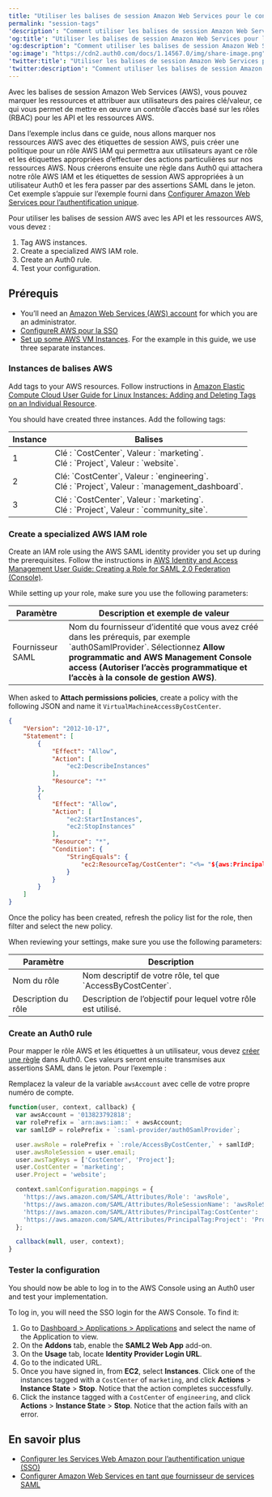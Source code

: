 ```yaml
---
title: "Utiliser les balises de session Amazon Web Services pour le contrôle d'accès basé sur les rôles (RBAC)"
permalink: "session-tags"
'description': "Comment utiliser les balises de session Amazon Web Services (AWS) pour implémenter le contrôle d’accès basé sur les rôles (RBAC) pour les API et ressources AWS."
'og:title': "Utiliser les balises de session Amazon Web Services pour le contrôle d'accès basé sur les rôles (RBAC)"
'og:description': "Comment utiliser les balises de session Amazon Web Services (AWS) pour implémenter le contrôle d’accès basé sur les rôles (RBAC) pour les API et ressources AWS."
'og:image': "https://cdn2.auth0.com/docs/1.14567.0/img/share-image.png"
'twitter:title': "Utiliser les balises de session Amazon Web Services pour le contrôle d'accès basé sur les rôles (RBAC)"
'twitter:description': "Comment utiliser les balises de session Amazon Web Services (AWS) pour implémenter le contrôle d’accès basé sur les rôles (RBAC) pour les API et ressources AWS."
---
```


Avec les balises de session Amazon Web Services (AWS), vous pouvez marquer les ressources et attribuer aux utilisateurs des paires clé/valeur, ce qui vous permet de mettre en œuvre un contrôle d’accès basé sur les rôles (RBAC) pour les API et les ressources AWS.

Dans l’exemple inclus dans ce guide, nous allons marquer nos ressources AWS avec des étiquettes de session AWS, puis créer une politique pour un rôle AWS IAM qui permettra aux utilisateurs ayant ce rôle et les étiquettes appropriées d’effectuer des actions particulières sur nos ressources AWS. Nous créerons ensuite une règle dans Auth0 qui attachera notre rôle AWS IAM et les étiquettes de session AWS appropriées à un utilisateur Auth0 et les fera passer par des assertions <Tooltip href="/docs/fr-ca/glossary?term=security-assertion-markup-language" tip="Security Assertion Markup Language (SAML)
Protocole normalisé permettant à deux parties d’échanger des informations d’authentification sans mot de passe." cta="Voir le glossaire">SAML</Tooltip> dans le jeton. Cet exemple s’appuie sur l’exemple fourni dans [Configurer Amazon Web Services pour l’authentification unique](/docs/fr-ca/customize/integrations/aws/configure-amazon-web-services-for-sso).

Pour utiliser les balises de session AWS avec les API et les ressources AWS, vous devez :

1. Tag AWS instances.
2. Create a specialized AWS IAM role.
3. Create an Auth0 rule.
4. Test your configuration.

## Prérequis

* You’ll need an [Amazon Web Services (AWS) account](https://portal.aws.amazon.com/billing/signup#/start) for which you are an administrator.
* [ConfigureR AWS pour la SSO](/docs/fr-ca/customize/integrations/aws/configure-amazon-web-services-for-sso)
* [Set up some AWS VM Instances](https://docs.aws.amazon.com/AWSEC2/latest/UserGuide/EC2_GetStarted.html#ec2-launch-instance). For the example in this guide, we use three separate instances.

### Instances de balises AWS

Add tags to your AWS resources. Follow instructions in [Amazon Elastic Compute Cloud User Guide for Linux Instances: Adding and Deleting Tags on an Individual Resource](https://docs.aws.amazon.com/AWSEC2/latest/UserGuide/Using_Tags.html#adding-or-deleting-tags).

You should have created three instances. Add the following tags:

<table class="table"><thead>
<tr>
<th>Instance</th>
<th>Balises</th>
</tr>
</thead>
<tbody>
<tr>
<td>1</td>
<td>Clé : `CostCenter`, Valeur : `marketing`.<br/>Clé : `Project`, Valeur : `website`.</td>
</tr>
<tr>
<td>2</td>
<td>Clé: `CostCenter`, Valeur : `engineering`.<br/>Clé : `Project`, Valeur : `management_dashboard`.</td>
</tr>
<tr>
<td>3</td>
<td>Clé : `CostCenter`, Valeur : `marketing`.<br/>Clé : `Project`, Valeur : `community_site`.</td>
</tr>
</tbody>
</table>

### Create a specialized AWS IAM role

Create an IAM role using the AWS SAML <Tooltip href="/docs/fr-ca/glossary?term=idp" tip="Fournisseur d’identité (IdP)
Service de stockage et de gestion des identités numériques." cta="Voir le glossaire">identity provider</Tooltip> you set up during the prerequisites. Follow the instructions in [AWS Identity and Access Management User Guide: Creating a Role for SAML 2.0 Federation (Console)](https://docs.aws.amazon.com/IAM/latest/UserGuide/id_roles_create_for-idp_saml.html).

While setting up your role, make sure you use the following parameters:

<table class="table"><thead>
<tr>
<th>Paramètre</th>
<th>Description et exemple de valeur</th>
</tr>
</thead>
<tbody>
<tr>
<td>Fournisseur SAML</td>
<td>Nom du fournisseur d’identité que vous avez créé dans les prérequis, par exemple `auth0SamlProvider`. Sélectionnez <strong>Allow programmatic and AWS Management Console access (Autoriser l’accès programmatique et l’accès à la console de gestion AWS)</strong>.</td>
</tr>
</tbody>
</table>

When asked to **Attach permissions policies**, create a policy with the following JSON and name it `VirtualMachineAccessByCostCenter`.

```json lines
{
    "Version": "2012-10-17",
    "Statement": [
        {
            "Effect": "Allow",
            "Action": [
                "ec2:DescribeInstances"
            ],
            "Resource": "*"
        },
        {
            "Effect": "Allow",
            "Action": [
                "ec2:StartInstances",
                "ec2:StopInstances"
            ],
            "Resource": "*",
            "Condition": {
                "StringEquals": {
                    "ec2:ResourceTag/CostCenter": "<%= "${aws:PrincipalTag/CostCenter}" %>"
                }
            }
        }
    ]
}
```

Once the policy has been created, refresh the policy list for the role, then filter and select the new policy.

When reviewing your settings, make sure you use the following parameters:

<table class="table"><thead>
<tr>
<th>Paramètre</th>
<th>Description</th>
</tr>
</thead>
<tbody>
<tr>
<td>Nom du rôle</td>
<td>Nom descriptif de votre rôle, tel que `AccessByCostCenter`.</td>
</tr>
<tr>
<td>Description du rôle</td>
<td>Description de l’objectif pour lequel votre rôle est utilisé.</td>
</tr>
</tbody>
</table>

### Create an Auth0 rule

Pour mapper le rôle AWS et les étiquettes à un utilisateur, vous devez [créer une règle](/docs/fr-ca/customize/rules/create-rules) dans Auth0. Ces valeurs seront ensuite transmises aux assertions SAML dans le jeton. Pour l’exemple :

<Callout icon="file-lines" color="#0EA5E9" iconType="regular">

Remplacez la valeur de la variable `awsAccount` avec celle de votre propre numéro de compte.

</Callout>

```javascript lines
function(user, context, callback) {
  var awsAccount = '013823792818';
  var rolePrefix = `arn:aws:iam::` + awsAccount; 
  var samlIdP = rolePrefix + `:saml-provider/auth0SamlProvider`;

  user.awsRole = rolePrefix + `:role/AccessByCostCenter,` + samlIdP;
  user.awsRoleSession = user.email;
  user.awsTagKeys = ['CostCenter', 'Project'];
  user.CostCenter = 'marketing';
  user.Project = 'website';

  context.samlConfiguration.mappings = {
    'https://aws.amazon.com/SAML/Attributes/Role': 'awsRole',
    'https://aws.amazon.com/SAML/Attributes/RoleSessionName': 'awsRoleSession',
    'https://aws.amazon.com/SAML/Attributes/PrincipalTag:CostCenter': 'CostCenter',
    'https://aws.amazon.com/SAML/Attributes/PrincipalTag:Project': 'Project'
  };

  callback(null, user, context);
}
```

### Tester la configuration

You should now be able to log in to the AWS Console using an Auth0 user and test your implementation.

To log in, you will need the <Tooltip href="/docs/fr-ca/glossary?term=single-sign-on" tip="Authentification unique (SSO)
Service qui, après qu’un utilisateur se soit connecté à une application, le connecte automatiquement à d’autres applications." cta="Voir le glossaire">SSO</Tooltip> login for the AWS Console. To find it:

1. Go to [Dashboard > Applications > Applications](https://manage.auth0.com/#/applications) and select the name of the Application to view.
2. On the **Addons** tab, enable the **SAML2 Web App** add-on.
3. On the **Usage** tab, locate **Identity Provider Login URL**.
4. Go to the indicated URL.
5. Once you have signed in, from **EC2**, select **Instances**. Click one of the instances tagged with a `CostCenter` of `marketing`, and click **Actions** > **Instance State** > **Stop**. Notice that the action completes successfully.
6. Click the instance tagged with a `CostCenter` of `engineering`, and click **Actions** > **Instance State** > **Stop**. Notice that the action fails with an error.

## En savoir plus

* [Configurer les Services Web Amazon pour l’authentification unique (SSO)](/docs/fr-ca/customize/integrations/aws/configure-amazon-web-services-for-sso)
* [Configurer Amazon Web Services en tant que fournisseur de services SAML](/docs/fr-ca/authenticate/single-sign-on/outbound-single-sign-on/configure-auth0-saml-identity-provider/configure-saml2-web-app-addon-for-aws)